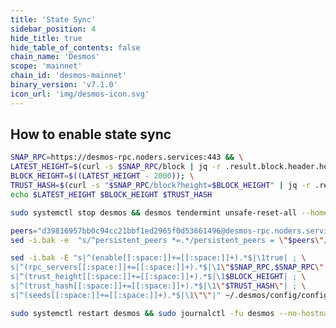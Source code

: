 ```yaml
---
title: 'State Sync'
sidebar_position: 4
hide_title: true
hide_table_of_contents: false
chain_name: 'Desmos'
scope: 'mainnet'
chain_id: 'desmos-mainnet'
binary_version: 'v7.1.0'
icon_url: 'img/desmos-icon.svg'
---
```



<PageTitle
  iconUrl="img/desmos-icon.svg"
  title="Desmos State Sync"
  chainId="desmos-mainnet"
  version="v7.1.0"
/>

## How to enable state sync

```bash
SNAP_RPC=https://desmos-rpc.noders.services:443 && \
LATEST_HEIGHT=$(curl -s $SNAP_RPC/block | jq -r .result.block.header.height); \
BLOCK_HEIGHT=$((LATEST_HEIGHT - 2000)); \
TRUST_HASH=$(curl -s "$SNAP_RPC/block?height=$BLOCK_HEIGHT" | jq -r .result.block_id.hash) && \
echo $LATEST_HEIGHT $BLOCK_HEIGHT $TRUST_HASH
```

```bash
sudo systemctl stop desmos && desmos tendermint unsafe-reset-all --home ~/.desmos --keep-addr-book
```

```bash
peers="d39816957bb0c94cc21bbf1ed2965f0d53661496@desmos-rpc.noders.services:16256"
sed -i.bak -e  "s/^persistent_peers *=.*/persistent_peers = \"$peers\"/" ~/.desmos/config/config.toml
```

```bash
sed -i.bak -E "s|^(enable[[:space:]]+=[[:space:]]+).*$|\1true| ; \
s|^(rpc_servers[[:space:]]+=[[:space:]]+).*$|\1\"$SNAP_RPC,$SNAP_RPC\"| ; \
s|^(trust_height[[:space:]]+=[[:space:]]+).*$|\1$BLOCK_HEIGHT| ; \
s|^(trust_hash[[:space:]]+=[[:space:]]+).*$|\1\"$TRUST_HASH\"| ; \
s|^(seeds[[:space:]]+=[[:space:]]+).*$|\1\"\"|" ~/.desmos/config/config.toml
```

```bash
sudo systemctl restart desmos && sudo journalctl -fu desmos --no-hostname -o cat
```
